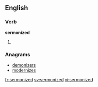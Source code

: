 ==English==

===Verb===
'''sermonized'''

# {{present participle of|sermonize}}

===Anagrams===
* [[demonizers#English|demonizers]]
* [[modernizes#English|modernizes]]

[[fr:sermonized]]
[[sv:sermonized]]
[[vi:sermonized]]